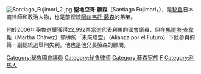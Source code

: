 {{unreferenced|time=2014-11-04T03:13:15+00:00}}

[[File:Santiago_Fujimori_2.jpg|thumb]]
'''聖地亞哥·藤森'''（Santiago Fujimori，{{bd|1946年|}}），是[[秘魯|秘魯]]日本裔律師和政治人物，也是前總統[[阿尔韦托·藤森|阿尔韦托·藤森]]的弟弟。

他於2006年秘魯選舉獲得22,992票當選代表利馬的國會議員，但在[[馬爾塔·查韋斯|馬爾塔·查韋斯]]（Martha Chávez）領導的「未來聯盟」（Alianza por el Futuro）下他參與的第一副總統選舉則失利。他也是他兄長藤森的顧問。

[[Category:秘魯國會議員|Category:秘魯國會議員]]
[[Category:秘鲁律师|Category:秘鲁律师]]
[[Category:藤森家族|Category:藤森家族]]
[[Category:日本裔秘魯人|F]]
[[Category:利馬人|Category:利馬人]]